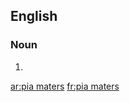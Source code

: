
==English==

===Noun===
{{head|en}}

# {{plural of|pia mater}}

[[ar:pia maters]]
[[fr:pia maters]]